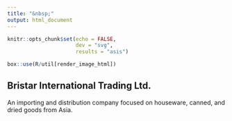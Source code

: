 ```yaml
---
title: "&nbsp;"
output: html_document
---
```


```r
knitr::opts_chunk$set(echo = FALSE,
                      dev = "svg",
                      results = "asis")

box::use(R/util[render_image_html])
```

## Bristar International Trading Ltd.
An importing and distribution company focused on houseware, canned, and dried goods from Asia.
